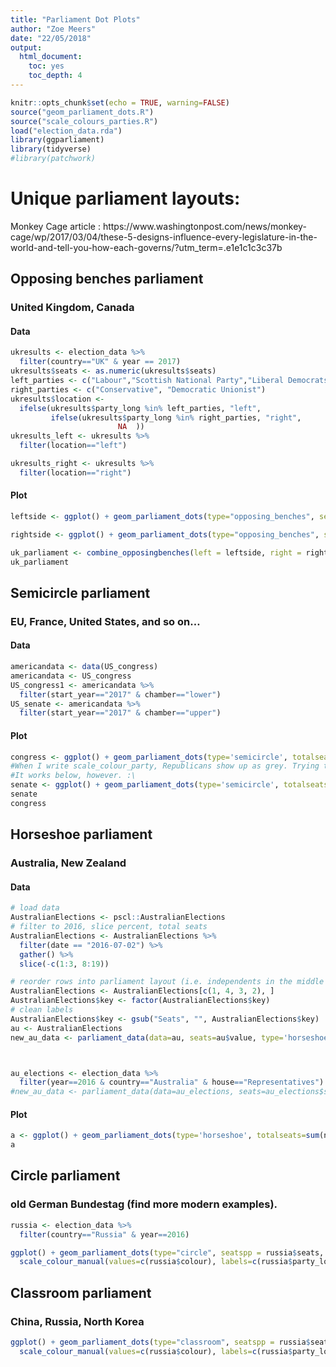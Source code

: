 ```yaml
---
title: "Parliament Dot Plots"
author: "Zoe Meers"
date: "22/05/2018"
output:
  html_document:
    toc: yes
    toc_depth: 4
---
```


```r
knitr::opts_chunk$set(echo = TRUE, warning=FALSE)
source("geom_parliament_dots.R")
source("scale_colours_parties.R")
load("election_data.rda")
library(ggparliament)
library(tidyverse)
#library(patchwork)
```

# Unique parliament layouts:

Monkey Cage article : https://www.washingtonpost.com/news/monkey-cage/wp/2017/03/04/these-5-designs-influence-every-legislature-in-the-world-and-tell-you-how-each-governs/?utm_term=.e1e1c1c3c37b

## Opposing benches parliament

### United Kingdom, Canada

#### Data
```r
ukresults <- election_data %>%
  filter(country=="UK" & year == 2017) 
ukresults$seats <- as.numeric(ukresults$seats)
left_parties <- c("Labour","Scottish National Party","Liberal Democrats","Green","Plaid Cymru", "Ind")
right_parties <- c("Conservative", "Democratic Unionist")
ukresults$location <-
  ifelse(ukresults$party_long %in% left_parties, "left",
         ifelse(ukresults$party_long %in% right_parties, "right",
                        NA  ))
ukresults_left <- ukresults %>%
  filter(location=="left")

ukresults_right <- ukresults %>%
  filter(location=="right")

```

#### Plot 
```r
leftside <- ggplot() + geom_parliament_dots(type="opposing_benches", seatspp = ukresults_left$seats, size = 3, party_name = ukresults_left$party_long, parlrows=10) + theme_parliament() + coord_flip()  + theme(legend.position="left") + labs(colour="", title="Opposing benches parliament: Westminster") + scale_colour_manual(values=c(ukresults_left$colour), labels=c(ukresults_left$party_long),limits=c(ukresults_left$party_long))

rightside <- ggplot() + geom_parliament_dots(type="opposing_benches", seatspp = ukresults_right$seats, size = 3, party_name = ukresults_right$party_long, parlrows=10)+ theme_parliament() + coord_flip()  + labs(colour="") + scale_colour_manual(values=c( ukresults_right$colour), labels=c(ukresults_right$party_long), limits=c(ukresults_right$party_long))

uk_parliament <- combine_opposingbenches(left = leftside, right = rightside)
uk_parliament 
```


## Semicircle parliament
### EU, France, United States, and so on...

#### Data
```r
americandata <- data(US_congress)
americandata <- US_congress
US_congress1 <- americandata %>%
  filter(start_year=="2017" & chamber=="lower")
US_senate <- americandata %>%
  filter(start_year=="2017" & chamber=="upper")
```

#### Plot
```r
congress <- ggplot() + geom_parliament_dots(type='semicircle', totalseats=sum(US_congress1$seats), parlrows=10, size=3, seatspp=US_congress1$seats) + theme_parliament() + labs(colour="Party", title="United States Congress") + scale_colour_manual(values=c("#1c396e", "#ed1b35"), labels=c("D", "R")) 
#When I write scale_colour_party, Republicans show up as grey. Trying to fix it but in the meantime, there is a manual scale.
#It works below, however. :\
senate <- ggplot() + geom_parliament_dots(type='semicircle', totalseats=sum(US_senate$seats), parlrows=3, size=3, seatspp=US_senate$seats) + theme_parliament() + labs(colour="Party", title="United States Senate") +  scale_colour_party(palette="USA", labels=c("D", "R", "I"))
senate
congress
```


## Horseshoe parliament
### Australia, New Zealand


#### Data
```r
# load data
AustralianElections <- pscl::AustralianElections
# filter to 2016, slice percent, total seats
AustralianElections <- AustralianElections %>%
  filter(date == "2016-07-02") %>%
  gather() %>%
  slice(-c(1:3, 8:19))

# reorder rows into parliament layout (i.e. independents in the middle of the circle btwn the two major parties)
AustralianElections <- AustralianElections[c(1, 4, 3, 2), ]
AustralianElections$key <- factor(AustralianElections$key)
# clean labels
AustralianElections$key <- gsub("Seats", "", AustralianElections$key)
au <- AustralianElections
new_au_data <- parliament_data(data=au, seats=au$value, type='horseshoe')



au_elections <- election_data %>%
  filter(year==2016 & country=="Australia" & house=="Representatives")
#new_au_data <- parliament_data(data=au_elections, seats=au_elections$seats, type='horseshoe')
```


#### Plot
```r
a <- ggplot() + geom_parliament_dots(type='horseshoe', totalseats=sum(new_au_data$value), parlrows = 4, size=3, seatspp=new_au_data$value) + theme_parliament() +  labs(colour="Party", title="Horseshoe parliament: Australia") + scale_colour_party(palette="AUS", labels=c("ALP","Ind.","NP", "LP"))
a  
```

## Circle parliament

### old German Bundestag (find more modern examples).

```r
russia <- election_data %>%
  filter(country=="Russia" & year==2016)

ggplot() + geom_parliament_dots(type="circle", seatspp = russia$seats, size = 3, party_name = russia$party_long, parlrows=10)+ theme_parliament() + coord_polar() + scale_y_discrete(expand=c(1, 0)) + 
  scale_colour_manual(values=c(russia$colour), labels=c(russia$party_long), limits=c(russia$party_long)) + labs(colour='', title="Russian Parliament")
```

## Classroom parliament

### China, Russia, North Korea

```r

ggplot() + geom_parliament_dots(type="classroom", seatspp = russia$seats, size = 3, party_name = russia$party_long, parlrows=15) + theme_parliament() +
  scale_colour_manual(values=c(russia$colour), labels=c(russia$party_long), limits=c(russia$party_long)) + labs(colour='', title="Russian Parliament") 
```





